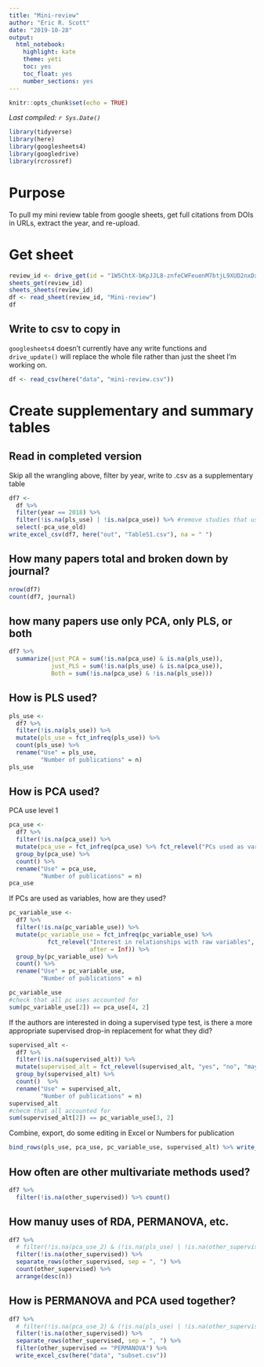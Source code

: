 ```yaml
---
title: "Mini-review"
author: "Eric R. Scott"
date: "2019-10-28"
output: 
  html_notebook: 
    highlight: kate
    theme: yeti
    toc: yes
    toc_float: yes
    number_sections: yes
---
```


```r
knitr::opts_chunk$set(echo = TRUE)
```

*Last compiled: `r Sys.Date()`*

```r
library(tidyverse)
library(here)
library(googlesheets4)
library(googledrive)
library(rcrossref)
```

# Purpose

To pull my mini review table from google sheets, get full citations from DOIs in URLs, extract the year, and re-upload.

# Get sheet

```r
review_id <- drive_get(id = "1W5ChtX-bKpJJL8-znfeCWFeuenM7btjL9XUD2nxDxnE")
sheets_get(review_id)
sheets_sheets(review_id)
df <- read_sheet(review_id, "Mini-review")
df
```


## Write to csv to copy in

`googlesheets4` doesn't currently have any write functions and `drive_update()` will replace the whole file rather than just the sheet I'm working on.

```r
df <- read_csv(here("data", "mini-review.csv"))
```


# Create supplementary and summary tables

## Read in completed version
Skip all the wrangling above, filter by year, write to .csv as a supplementary table

```r
df7 <-
  df %>% 
  filter(year == 2018) %>% 
  filter(!is.na(pls_use) | !is.na(pca_use)) %>% #remove studies that use neither PLS nor PCA
  select(-pca_use_old)
write_excel_csv(df7, here("out", "TableS1.csv"), na = " ")
```


## How many papers total and broken down by journal?
```r
nrow(df7)
count(df7, journal)
```

## how many papers use only PCA, only PLS, or both

```r
df7 %>% 
  summarize(just_PCA = sum(!is.na(pca_use) & is.na(pls_use)), 
            just_PLS = sum(!is.na(pls_use) & is.na(pca_use)),
            Both = sum(!is.na(pca_use) & !is.na(pls_use)))
```



## How is PLS used?

```r
pls_use <-
  df7 %>%
  filter(!is.na(pls_use)) %>% 
  mutate(pls_use = fct_infreq(pls_use)) %>% 
  count(pls_use) %>%
  rename("Use" = pls_use,
         "Number of publications" = n)
pls_use
```

## How is PCA used?

PCA use level 1

```r
pca_use <-
  df7 %>% 
  filter(!is.na(pca_use)) %>% 
  mutate(pca_use = fct_infreq(pca_use) %>% fct_relevel("PCs used as variables", after = Inf)) %>% 
  group_by(pca_use) %>% 
  count() %>% 
  rename("Use" = pca_use,
         "Number of publications" = n)
pca_use
```

If PCs are used as variables, how are they used?

```r
pc_variable_use <-
  df7 %>% 
  filter(!is.na(pc_variable_use)) %>% 
  mutate(pc_variable_use = fct_infreq(pc_variable_use) %>% 
           fct_relevel("Interest in relationships with raw variables",
                       after = Inf)) %>% 
  group_by(pc_variable_use) %>% 
  count() %>% 
  rename("Use" = pc_variable_use,
         "Number of publications" = n)

pc_variable_use
#check that all pc uses accounted for
sum(pc_variable_use[2]) == pca_use[4, 2]
```

If the authors are interested in doing a supervised type test, is there a more appropriate supervised drop-in replacement for what they did?

```r
supervised_alt <-
  df7 %>% 
  filter(!is.na(supervised_alt)) %>% 
  mutate(supervised_alt = fct_relevel(supervised_alt, "yes", "no", "maybe")) %>% 
  group_by(supervised_alt) %>% 
  count()  %>% 
  rename("Use" = supervised_alt,
         "Number of publications" = n)
supervised_alt
#checm that all accounted for
sum(supervised_alt[2]) == pc_variable_use[3, 2]
```


Combine, export, do some editing in Excel or Numbers for publication 

```r
bind_rows(pls_use, pca_use, pc_variable_use, supervised_alt) %>% write_csv(here("out", "review-table-rough.csv"))
```



## How often are other multivariate methods used?

```r
df7 %>% 
  filter(!is.na(other_supervised)) %>% count()
```
## How manuy uses of RDA, PERMANOVA, etc.

```r
df7 %>% 
  # filter(!is.na(pca_use_2) & (!is.na(pls_use) | !is.na(other_supervised))) %>%
  filter(!is.na(other_supervised)) %>% 
  separate_rows(other_supervised, sep = ", ") %>% 
  count(other_supervised) %>% 
  arrange(desc(n))
```

## How is PERMANOVA and PCA used together?
```r
df7 %>% 
  # filter(!is.na(pca_use_2) & (!is.na(pls_use) | !is.na(other_supervised))) %>%
  filter(!is.na(other_supervised)) %>% 
  separate_rows(other_supervised, sep = ", ") %>% 
  filter(other_supervised == "PERMANOVA") %>% 
  write_excel_csv(here("data", "subset.csv"))
```



